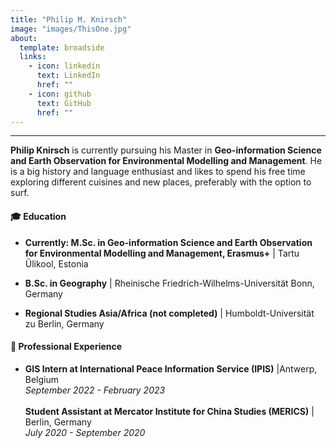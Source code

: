 ```yaml
---
title: "Philip M. Knirsch"
image: "images/ThisOne.jpg"
about:
  template: broadside
  links:
    - icon: linkedin
      text: LinkedIn
      href: ""
    - icon: github
      text: GitHub
      href: ""
---
```


------------------------------------------------------------------------

<strong>Philip Knirsch</strong> is currently pursuing his Master in <strong>**Geo-information Science and Earth Observation for Environmental Modelling and Management**</strong>. He is a big history and language enthusiast and likes to spend his free time exploring different cuisines and new places, preferably with the option to surf.

#### 🎓 Education

-   **Currently: M.Sc. in Geo-information Science and Earth Observation for Environmental Modelling and Management, Erasmus+** \| Tartu Ülikool, Estonia

-   **B.Sc. in Geography** \| Rheinische Friedrich-Wilhelms-Universität Bonn, Germany

-   **Regional Studies Asia/Africa (not completed)** \| Humboldt-Universität zu Berlin, Germany

#### 💼 Professional Experience

-   **GIS Intern at International Peace Information Service (IPIS)** \|Antwerp, Belgium\
    *September 2022 - February 2023*\
    \
    **Student Assistant at Mercator Institute for China Studies (MERICS)** \| Berlin, Germany\
    *July 2020 - September 2020*\
    \
